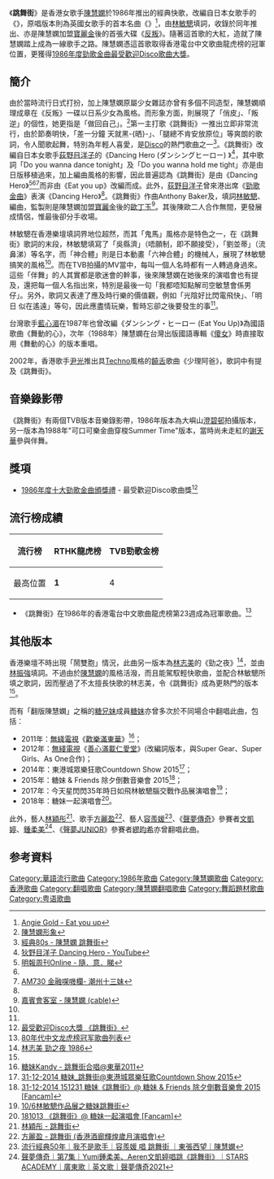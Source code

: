 {{Infobox song
| name          = 跳舞街
| original_name =
| cover         =
| alt           =
| type          =
| artist        = [[陳慧嫻|陳慧嫻]]
| album         = 《[[反叛_(專輯)|反叛]]》
| released      = 1986年
| format        =
| recorded      =
| studio        =
| venue         =
| genre         =
| length        = 3分41秒
| label         = [[寶麗金_(香港)|寶麗金]]
| lyricist      = [[林敏驄|林敏驄]]
| composer      = Anthony Baker/{{tsl|en|Angie Gold|Angelina Kyte}}
| arranger      = {{tsl|ja|渡辺茂樹|渡邊茂樹}}
| producer      = [[歐丁玉|歐丁玉]]
}}

《'''跳舞街'''》是香港女歌手[[陳慧嫻|陳慧嫻]]於1986年推出的經典快歌，改編自日本女歌手{{link-ja|荻野目洋子}}的《{{link-ja|ダンシング・ヒーロー (Eat You Up)}}》，原唱版本則為英國女歌手{{tsl|en|Angie Gold}}的首本名曲《{{link-en|Eat You Up (Angie Gold song)}}》<ref>[https://www.youtube.com/watch?v=VWUCUIC5qHs Angie Gold - Eat you up]</ref>，由[[林敏驄|林敏驄]]填詞，收錄於同年推出、亦是陳慧嫻加盟[[寶麗金_(香港)|寶麗金]]後的首張大碟《[[反叛_(專輯)|反叛]]》。隨著這首歌的大紅，造就了陳慧嫻踏上成為一線歌手之路。陳慧嫻憑這首歌取得香港電台中文歌曲龍虎榜的冠軍位置，更獲得[[1986年度十大勁歌金曲得獎名單|1986年度勁歌金曲最受歡迎Disco歌曲大獎]]。

==簡介==
由於當時流行日式打扮，加上陳慧嫻原屬少女雜誌亦曾有多個不同造型，陳慧嫻順理成章在《反叛》一碟以日系少女為風格。而形象方面，則展現了「俏皮」、「叛逆」的個性，她更指是「做回自己」。<ref>[http://i.imgur.com/VkrR4KZ.jpg 陳慧嫻形象]</ref>第一主打歌《跳舞街》一推出立即非常流行，由於節奏明快，「差一分鐘 天就黑-{晒}-」、「腿總不肯安放原位」等爽朗的歌詞，令人聞歌起舞，特別為年輕人喜愛，是[[Disco|Disco]]的熱門歌曲之一<ref name=80s>[http://jamesgorclassic80s.blogspot.co.uk/2013/10/1986_18.html 經典80s - 陳慧嫻 跳舞街]</ref>。《跳舞街》改編自日本女歌手[[荻野目洋子|荻野目洋子]]的《Dancing Hero (ダンシングヒーロー) 》<ref name=yt>[https://www.youtube.com/watch?v=Wj6oixo1LBs 狄野目洋子 Dancing Hero - YouTube]</ref>，其中歌詞「Do you wanna dance tonight」及「Do you wanna hold me tight」亦是由日版移植過來，加上編曲風格的影響，因此普遍認為《跳舞街》是由《Dancing Hero》<ref>[http://old.mingpaoweekly.com/easyview/content.php?type=1&section=2400&id=1415425477548 明報周刊Online - 隨．意．睇]{{dead link|date=2018年4月 |bot=InternetArchiveBot |fix-attempted=yes }}</ref><ref name=80s/><ref>[http://www.am730.com.hk/column-202637 AM730 金融㗎嘰欄- 潮州十三妹]</ref>而非由《Eat you up》改編而成。此外，[[荻野目洋子|荻野目洋子]]曾來港出席《[[勁歌金曲|勁歌金曲]]》表演《Dancing Hero》<ref name=yt/>。《跳舞街》作曲Anthony Baker及{{tsl|en|Angie Gold|Angelina Kyte}}，填詞[[林敏驄|林敏驄]]、編曲{{tsl|ja|渡辺茂樹|渡邊茂樹}}，監製則是陳慧嫻加盟[[寶麗金|寶麗金]]後{{cn|time=2022-03-24|首次合作}}的[[歐丁玉|歐丁玉]]<ref>[https://www.youtube.com/watch?v=z5dbm0uvrjA&index=25&list=PLgJ7RcXtdXLe4yvG6Nb8TXbct-tJqkqoQ 嘉賓會客室 - 陳慧嫻 (cable)]</ref>。其後陳歐二人合作無間，更發展成情侶，惟最後卻分手收場。

林敏驄在香港樂壇填詞界地位超然，而其「鬼馬」風格亦是特色之一，在《跳舞街》歌詞的末段，林敏驄填寫了「吳縣濟」（唔願制，即不願接受），「劉並蒂」（流鼻涕）等名字，而「神合體」則是日本動畫「六神合體」的機械人，展現了林敏驄搞笑的風格<ref name=80s/>。而在TVB拍攝的MV當中，每叫一個人名時都有一人轉過身過來。這些「伴舞」的人其實都是歌迷會的幹事，後來陳慧嫻在她後來的演唱會也有提及，還把每一個人名指出來，特別是最後一句「我都唔知點解司空敏慧會係男仔」。另外，歌詞又表達了應及時行樂的價值觀，例如「光陰好比閃電飛快」、「明日 似在遙遠」等句，因此應盡情玩樂，暫時忘卻之後要發生的事<ref name=80s/>。

台灣歌手[[藍心湄|藍心湄]]在1987年也曾改編《ダンシング・ヒーロー (Eat You Up)》為國語歌曲《舞動的心》，次年（1988年）陳慧嫻在台灣出版國語專輯《[[傻女_(專輯)|傻女]]》時直接取用《舞動的心》的版本重唱。

2002年，香港歌手[[尹光|尹光]]推出具[[Techno|Techno]]風格的[[饒舌|饒舌]]歌曲《少理阿爸》，歌詞中有提及《跳舞街》。

==音樂錄影帶==
《跳舞街》有兩個TVB版本音樂錄影帶，1986年版本為大嶼山[[澄碧邨|澄碧邨]]拍攝版本，另一版本為1988年"可口可樂金曲穿梭Summer Time"版本，當時尚未走紅的[[謝天華|謝天華]]參與伴舞。

==獎項==
*[[1986年度十大勁歌金曲得獎名單|1986年度十大勁歌金曲頒獎禮]] - 最受歡迎Disco歌曲獎<ref>[http://www.tudou.com/programs/view/xyPlEtD7Rd0 最受歡迎Disco大獎 《跳舞街》]</ref>

==流行榜成績==
{| class="wikitable"
|-
! 流行榜 !! RTHK龍虎榜 !! TVB勁歌金榜
|-
| 最高位置 || '''1''' || 4
|}

*《跳舞街》在1986年的香港電台中文歌曲龍虎榜第23週成為冠軍歌曲。<REF>[http://www.docin.com/p-896999834.html 80年代中文龙虎榜冠军歌曲列表]</REF>

==其他版本==
香港樂壇不時出現「鬧雙胞」情況，此曲另一版本為[[林志美|林志美]]的《勁之夜》<ref>[https://www.youtube.com/watch?v=gOO0UwH8DB8 林志美 勁之夜 1986]</ref>，並由[[林振強|林振強]]填詞。不過由於[[陳慧嫻|陳慧嫻]]的風格活潑，而且能駕馭輕快歌曲，並配合林敏驄所填之歌詞，因而壓過了不太擅長快歌的林志美，令《跳舞街》成為更熱門的版本<ref name=80s/>。

而有「翻版陳慧嫻」之稱的[[糖兄妹|糖兄妹]]成員[[糖妹|糖妹]]亦曾多次於不同場合中翻唱此曲，包括：
*2011年：[[無綫電視|無綫電視]]《[[歡樂滿東華|歡樂滿東華]]》<ref>[http://www.tudou.com/programs/view/Gt9zFthTxnY 糖妹Kandy - 跳舞街合唱@東華2011]</ref>；
*2012年：[[無綫電視|無綫電視]]《[[善心滿載仁愛堂|善心滿載仁愛堂]]》(改編詞版本，與Super Gear、Super Girls、As One合作)；
*2014年：東港城眾樂狂歌Countdown Show 2015<ref>[https://www.youtube.com/watch?v=6sDniO-qKHA 31-12-2014 糖妹_跳舞街@東港城眾樂狂歌Countdown Show 2015]</ref>；
*2015年：糖妹 & Friends 除夕倒數音樂會 2015<ref>[https://www.youtube.com/watch?v=52dYjLEEyBo 31-12-2014 151231 糖妹《跳舞街》@ 糖妹 & Friends 除夕倒數音樂會 2015 [Fancam]]</ref>；
*2017年：今天星閃閃35年時日如飛林敏驄腦交戰作品展演唱會<ref>[https://www.youtube.com/watch?v=lR6Pin7Vt-A 10/6林敏驄作品展之糖妹跳舞街]</ref>；
*2018年：糖妹一起演唱會<ref>[https://www.youtube.com/watch?v=5_ovBbKhNkk 181013 《跳舞街》@ 糖妹一起演唱會 [Fancam]]</ref>。

此外，藝人[[林穎彤|林穎彤]]<ref>[https://www.youtube.com/watch?v=mXi87EKuGgQ 林穎彤 - 跳舞街]</ref>、歌手[[方麗盈|方麗盈]]<ref>[https://www.youtube.com/watch?v=0R5htDRfWog 方麗盈 - 跳舞街 (香港酒廊輝煌歲月演唱會)]</ref>、藝人[[容羨媛|容羨媛]]<ref>[https://www.youtube.com/watch?v=JDxKlJcsh4k 流行經典50年｜我不是歌手｜容羨媛 唱 跳舞街 ｜東張西望｜陳慧嫻]</ref>、《[[聲夢傳奇|聲夢傳奇]]》參賽者[[文凱婷|文凱婷]]、[[鍾柔美|鍾柔美]]<ref>[https://www.youtube.com/watch?v=plFDYqnVhoc&t=395s 聲夢傳奇｜第7集｜Yumi鍾柔美、Aeren文凱婷唱跳《跳舞街》｜STARS ACADEMY｜廣東歌｜英文歌｜聲夢傳奇2021]</ref>、《[[聲夢JUNIOR|聲夢JUNIOR]]》參賽者[[繆昀希|繆昀希]]亦曾翻唱此曲。

==参考資料==
{{reflist}}

{{陳慧嫻}}

[[Category:華語流行歌曲|Category:華語流行歌曲]]
[[Category:1986年歌曲|Category:1986年歌曲]]
[[Category:陳慧嫻歌曲|Category:陳慧嫻歌曲]]
[[Category:香港歌曲|Category:香港歌曲]]
[[Category:翻唱歌曲|Category:翻唱歌曲]]
[[Category:陳慧嫻翻唱歌曲|Category:陳慧嫻翻唱歌曲]]
[[Category:舞蹈題材歌曲|Category:舞蹈題材歌曲]]
[[Category:粤语歌曲|Category:粤语歌曲]]